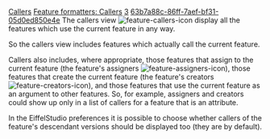 [[Property:title|Callers]]
[[Property:link_title|Feature formatters: Callers]]
[[Property:weight|3]]
[[Property:uuid|63b7a88c-86ff-7aef-bf31-05d0ed850e4e]]
The callers view  [[Image:feature-callers-icon]]  display all the features which use the current feature in any way. 


So the callers view includes features which actually call the current feature. 


Callers also includes, where appropriate, those features that assign to the current feature (the feature's assigners [[Image:feature-assigners-icon]]), those features that create the current feature (the feature's creators [[Image:feature-creators-icon]]), and those features that use the current feature as an argument to other features. So, for example, assigners and creators could show up only in a list of callers for a feature that is an attribute.


In the EiffelStudio preferences it is possible to choose whether callers of the feature's descendant versions should be displayed too (they are by default). 


{{seealso|<br/>
[[Clients|Class clients view]]  }}




